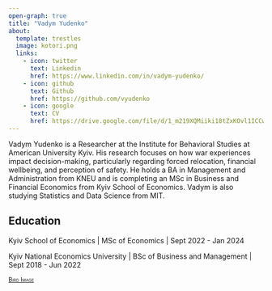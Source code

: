 ```yaml
---
open-graph: true
title: "Vadym Yudenko"
about:
  template: trestles
  image: kotori.png
  links:
    - icon: twitter
      text: Linkedin
      href: https://www.linkedin.com/in/vadym-yudenko/
    - icon: github
      text: Github
      href: https://github.com/vyudenko
    - icon: google
      text: CV
      href: https://drive.google.com/file/d/1_m219XQMiiki18tZxKOvl1ICCw9h1jRe/view?usp=sharing
---
```


Vadym Yudenko is a Researcher at the Institute for Behavioral Studies at American University Kyiv. His research focuses on how war experiences impact decision-making, particularly regarding forced relocation, financial wellbeing, and perception of safety. He holds a BA in Management and Administration from KNEU and is completing an MSc in Business and Financial Economics from Kyiv School of Economics. Vadym is also studying Statistics and Data Science from MIT.

## Education

Kyiv School of Economics \| MSc of Economics \| Sept 2022 - Jan 2024

Kyiv National Economics University \| BSc of Business and Management \| Sept 2018 - Jun 2022

~[[Bird Image]{.smallcaps}](https://lovepik.com/images/png-flying.html)~
